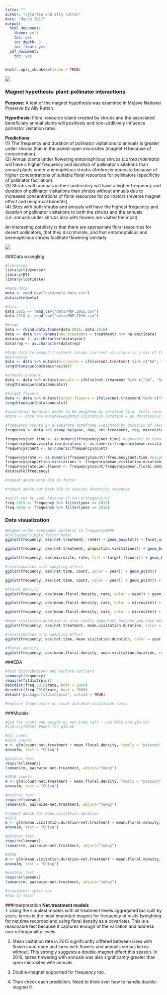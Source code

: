 ```yaml
---
title: ""
author: "cjlortie and ally ruttan"
date: "March 2017"
output:
  html_document:
    theme: yeti
    toc: yes
    toc_depth: 3
    toc_float: yes
  pdf_document:
    toc: yes
---
```


```r
knitr::opts_chunk$set(echo = TRUE)
```
![](./MNP.jpg)

### Magnet hypothesis: plant-pollinator interactions
**Purpose:** A test of the magnet hypothesis was examined in Mojave National Preserve by Ally Ruttan.    

**Hypothesis:** Floral resource island created by shrubs and the associated beneficiary annual plants will positively and non-additively influence pollinator visitation rates. 

**Predictions:**  
(1) The frequency and duration of pollinator visitations to annuals is greater under shrubs than in the paired-open microsites (magnet H because of concentration).  
(2) Annual plants under flowering entomophilous shrubs (*Larrea tridentata*) will have a higher frequency and duration of pollinator visitations than annual plants under anemophilous shrubs (*Ambrosia dumosa*) because of higher concentrations of suitable floral resources for pollinators (specificity of pollinator faciliation).  
(3) Shrubs with annuals in their understory will have a higher frequency and duration of pollinator visitations than shrubs without annuals due to increased concentrations of floral resources for pollinators (reverse magnet effect and reciprocal benefits).  
(4) Sites with both shrubs and annuals will have the highest frequency and duration of pollinator visitations to both the shrubs and the annuals (i.e. annuals under shrubs also with flowers are visited the most).

An interesting corollary is that there are appropriate floral resources for desert pollinators, that they discriminate, and that entomophilous and anemophilous shrubs facilitate flowering similarly.

![](./map.jpg)

###Data wrangling
```r
#libraries
library(tidyverse)
library(DT)
library(lubridate)

#meta-data
meta <- read_csv("data/meta-data.csv")
datatable(meta)

#data
data.2015 <- read_csv("data/MNP.2015.csv")
data.2016 <- read_csv("data/MNP.2016.csv")

#merge
data <- rbind.data.frame(data.2015, data.2016)
data <- data %>% rename(net.treatment = treatment) %>% na.omit(data) 
data$year <- as.character(data$year)
data$rep <- as.character(data$rep)

#tidy data to expand treatment column (current structure is a mix of three factors)
#microsite
data <- data %>% mutate(microsite = ifelse(net.treatment %in% c("SA", "SAA", "SX"), "Larrea", ifelse(net.treatment %in% c("OA"), "open", ifelse(net.treatment %in% c("AMB"), "Ambrosia", NA))))
length(unique(data$microsite))

#annuals present
data <- data %>% mutate(annuals = ifelse(net.treatment %in% c("SA", "SAA"), "annuals", ifelse(net.treatment %in% c("OA"), "annuals", ifelse(net.treatment %in% c("AMB"), "annuals", "none"))))
length(unique(data$annuals))

#target flowers
data <- data %>% mutate(target.flowers = ifelse(net.treatment %in% c("SA", "SX"), "shrub flowers", ifelse(net.treatment %in% c("AMB", "SAA", "OA"), "annual plant flowers", "NA")))
length(unique(data$annuals))

#visitation duration needs to be weighted by duration (i.e. total recording time to address sampling effort)
#data <- data %>% mutate(weighted.visitation.duration = as.duration(visitation.duration)/as.duration(total.duration)) #do not need at this step

#frequency counts in a separate dataframe (weighted by duration of recording)
frequency <- data %>% group_by(year, day, net.treatment, rep, microsite, annuals, target.flowers) %>% summarise(net.time = sum(total.duration), mean.visitation.duration = mean(visitation.duration), mean.floral.density = mean(floral.density), count = n()) 

frequency$net.time <- as.numeric(frequency$net.time) #converts to total seconds
frequency$mean.visitation.duration <- as.numeric(frequency$mean.visitation.duration) #converts to total seconds
frequency$count <- as.numeric(frequency$count)

frequency$rate <- as.numeric(frequency$count)/frequency$net.time #weight by net time
frequency$proportion.visitations <- frequency$mean.visitation.duration/frequency$net.time
frequency$rate.per.flower <- frequency$count/frequency$mean.floral.density
datatable(frequency)

#repeat above with RTU as factor

#repeat above but with RTU as species diversity response

#split out by year because of non-orthogonality
freq.2015 <- frequency %>% filter(year == 2015)
freq.2016 <- frequency %>% filter(year == 2016)

```

### Data visualization
```r
#Higher-order treatment patterns in frequency####
#Collapsed single factor model
ggplot(frequency, aes(net.treatment, rate)) + geom_boxplot() + facet_wrap(~year)

ggplot(frequency, aes(net.treatment, proportion.visitations)) + geom_boxplot() + facet_wrap(~year)

ggplot(frequency, aes(microsite, rate, fill = target.flowers)) + geom_boxplot() + facet_wrap(~year) + scale_fill_brewer(palette = "YlGn")

#relationships with sampling effort
ggplot(frequency, aes(net.time, count, color = year)) + geom_point()

ggplot(frequency, aes(net.time, count, color = year)) + geom_point() + facet_wrap(~microsite)

#floral density
ggplot(frequency, aes(mean.floral.density, rate, color = year)) + geom_point()

ggplot(frequency, aes(mean.floral.density, rate, color = microsite)) + geom_point() + facet_wrap(~year)

ggplot(frequency, aes(mean.floral.density, rate, color = microsite)) + geom_point() + facet_wrap(~year)

#mean visitation duration is also really important because you have more visits or longer visits####
ggplot(frequency, aes(net.treatment, mean.visitation.duration, color = microsite)) + geom_boxplot() + facet_wrap(~year)

#relationships with sampling effort
ggplot(frequency, aes(net.time, mean.visitation.duration, color = year)) + geom_point() + facet_wrap(~microsite*target.flowers)

#floral density
ggplot(frequency, aes(mean.floral.density, mean.visitation.duration, color = year)) + geom_point() + facet_wrap(~microsite)

```

###EDA
```r
#test distributions and explore outliers
summary(frequency)
require(fitdistrplus)
descdist(freq.2015$rate, boot = 1000)
descdist(freq.2016$rate, boot = 1000)
detach("package:fitdistrplus", unload = TRUE)

#explore temperature on count and mean visitation rates


```

###Models
```r
#GLM for count and weight by net.time (alt - use MASS and glm.nb)
#library(MASS) #need for glm.nb

#all codes
#2015 counts
m <- glm(count~net.treatment + mean.floral.density, family = "poisson", weight = net.time, data = freq.2015)
anova(m, test = "Chisq") 

#posthoc test
require(lsmeans)
lsmeans(m, pairwise~net.treatment, adjust="tukey")

#2016 counts
m <- glm(count~net.treatment + mean.floral.density, family = "poisson", weight = net.time, data = freq.2016)
anova(m, test = "Chisq") 

#posthoc test
require(lsmeans)
lsmeans(m, pairwise~net.treatment, adjust="tukey")

#repeat above for mean.visitation.duration
#2015
m <- glm(mean.visitation.duration~net.treatment + mean.floral.density, family = "gaussian", weight = net.time, data = freq.2015)
anova(m, test = "Chisq") 

#posthoc test
require(lsmeans)
lsmeans(m, pairwise~net.treatment, adjust="tukey")

#2016
m <- glm(mean.visitation.duration~net.treatment + mean.floral.density, family = "gaussian", weight = net.time, data = freq.2016)
anova(m, test = "Chisq") 

#posthoc test
require(lsmeans)
lsmeans(m, pairwise~net.treatment, adjust="tukey")

#treatments split out
#how to test?

```

###Interpretation
**Net.treatment models**  
1. Using the simplest models with all treatment levels aggregated but split by years, larrea is the most important magnet for frequency of visits (weighting for net.time recorded and using floral density as a covariate). This is a reasonable test because it captures enough of the variation and address non-orthogonality levels.\

2. Mean visitation rate in 2015 significantly differed between larea with flowers and open and larea with flowers and annuals versus larrea without. This strongly suggests a double-magnet effect this season. In 2016, larrea flowering with annuals was also significantly greater than open microsites with annuals.

3. Double-magnet supported for frequency too.

4. Then check each prediction. Need to think over how to handle double-magnet H.




